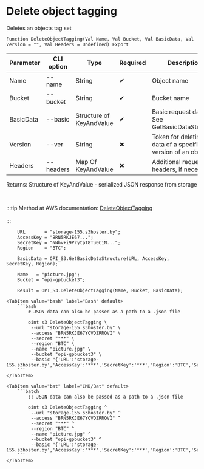 ﻿---
sidebar_position: 12
---


# Delete object tagging
 Deletes an objects tag set



`Function DeleteObjectTagging(Val Name, Val Bucket, Val BasicData, Val Version = "", Val Headers = Undefined) Export`

  | Parameter | CLI option | Type | Required | Description |
  |-|-|-|-|-|
  | Name | --name | String | &#x2714; | Object name |
  | Bucket | --bucket | String | &#x2714; | Bucket name |
  | BasicData | --basic | Structure of KeyAndValue | &#x2714; | Basic request data. See GetBasicDataStructure |
  | Version | --ver | String | &#x2716; | Token for deleting data of a specific version of an object |
  | Headers | --headers | Map Of KeyAndValue | &#x2716; | Additional request headers, if necessary |

  
  Returns:  Structure of KeyAndValue - serialized JSON response from storage

<br/>

:::tip
Method at AWS documentation: [DeleteObjectTagging](https://docs.aws.amazon.com/AmazonS3/latest/API/API_DeleteObjectTagging.html)<br/>
<br/>
:::
<br/>


```bsl title="1C:Enterprise/OneScript code example"
    URL       = "storage-155.s3hoster.by";
    AccessKey = "BRN5RKJE67...";
    SecretKey = "NNhv+i9PrytpT8Tu0C1N...";
    Region    = "BTC";

    BasicData = OPI_S3.GetBasicDataStructure(URL, AccessKey, SecretKey, Region);

    Name   = "picture.jpg";
    Bucket = "opi-gpbucket3";

    Result = OPI_S3.DeleteObjectTagging(Name, Bucket, BasicData);
```
 

 <Tabs>
  
    <TabItem value="bash" label="Bash" default>
        ```bash
            # JSON data can also be passed as a path to a .json file
            
            oint s3 DeleteObjectTagging \
             --url "storage-155.s3hoster.by" \
             --access "BRN5RKJE67YCVDZRRQVI" \
             --secret "***" \
             --region "BTC" \
             --name "picture.jpg" \
             --bucket "opi-gpbucket3" \
             --basic "{'URL':'storage-155.s3hoster.by','AccessKey':'***','SecretKey':'***','Region':'BTC','Service':'s3'}"
        ```
    </TabItem>
  
    <TabItem value="bat" label="CMD/Bat" default>
        ```batch
            :: JSON data can also be passed as a path to a .json file
            
            oint s3 DeleteObjectTagging ^
             --url "storage-155.s3hoster.by" ^
             --access "BRN5RKJE67YCVDZRRQVI" ^
             --secret "***" ^
             --region "BTC" ^
             --name "picture.jpg" ^
             --bucket "opi-gpbucket3" ^
             --basic "{'URL':'storage-155.s3hoster.by','AccessKey':'***','SecretKey':'***','Region':'BTC','Service':'s3'}"
        ```
    </TabItem>
</Tabs>



